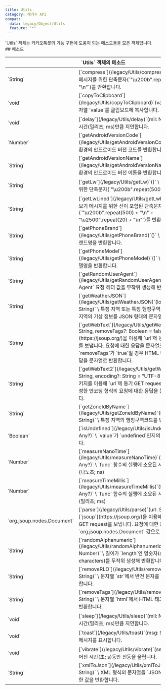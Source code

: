 ```yaml
---
title: Utils
category: 레거시 API
compat:
  data: legacy/Object/Utils
  feature: "*"
---
```


<Section>
  `Utils` 객체는 카카오톡봇의 기능 구현에 도움이 되는 메소드들을 모은 객체입니다.
</Section>
<Section>
  ## 메소드

  <Table>
    <Thead>
      <Tr>
        <Th colSpan="2">`Utils` 객체의 메소드</Th>
      </Tr>
    </Thead>
    <Tbody>
      <Tr>
        <Td><span>`String`</span></Td>
        <Td>
          [`compress`](/legacy/Utils/compress)`()` \
          전체보기 메시지를 위한 단축문자(`"\u200b".repeat(1000) + "\n"`)를 반환합니다.
        </Td>
      </Tr>
      <Tr>
        <Td><span>`void`</span></Td>
        <Td>
          [`copyToClipboard`](/legacy/Utils/copyToClipboard)`(value: String)` \
          문자열 `value`를 클립보드에 복사합니다.
        </Td>
      </Tr>
      <Tr>
        <Td><span>`void`</span></Td>
        <Td>
          [`delay`](/legacy/Utils/delay)`(mil: Number)` \
          일정 시간(밀리초; ms)만큼 지연합니다.
        </Td>
      </Tr>
      <Tr>
        <Td><span>`Number`</span></Td>
        <Td>
          [`getAndroidVersionCode`](/legacy/Utils/getAndroidVersionCode)`()` \
          앱 구동 환경의 안드로이드 버전 코드를 반환합니다.
        </Td>
      </Tr>
      <Tr>
        <Td><span>`String`</span></Td>
        <Td>
          [`getAndroidVersionName`](/legacy/Utils/getAndroidVersionName)`()` \
          앱 구동 환경의 안드로이드 버전 이름을 반환합니다.
        </Td>
      </Tr>
      <Tr>
        <Td><span>`String`</span></Td>
        <Td>
          [`getLw`](/legacy/Utils/getLw)`()` \
          전체보기 메시지를 위한 단축문자(`"\u200b".repeat(500)`)를 반환합니다.
        </Td>
      </Tr>
      <Tr>
        <Td><span>`String`</span></Td>
        <Td>
          [`getLwLined`](/legacy/Utils/getLwLined)`()` \
          전체보기 메시지를 위한 선이 포함된 단축문자 세트(`"\u200b".repeat(500) + "\n" + "\u2500".repeat(20) + "\n"`)를 반환합니다.
        </Td>
      </Tr>
      <Tr>
        <Td><span>`String`</span></Td>
        <Td>
          [`getPhoneBrand`](/legacy/Utils/getPhoneBrand)`()` \
          앱 구동 기기의 브랜드명을 반환합니다.
        </Td>
      </Tr>
      <Tr>
        <Td><span>`String`</span></Td>
        <Td>
          [`getPhoneModel`](/legacy/Utils/getPhoneModel)`()` \
          앱 구동 기기의 모델명을 반환합니다.
        </Td>
      </Tr>
      <Tr>
        <Td><span>`String`</span></Td>
        <Td>
          [`getRandomUserAgent`](/legacy/Utils/getRandomUserAgent)`()` \
          `User-Agent` 요청 헤더 값을 무작위 생성해 반환합니다.
        </Td>
      </Tr>
      <Tr>
        <Td><span>`String`</span></Td>
        <Td>
          [`getWeatherJSON`](/legacy/Utils/getWeatherJSON)`(locationOrZoneId: String)` \
          특정 지역 또는 특정 행정구역코드로 식별되는 지역의 기상 정보를 JSON 형태의 문자열로 반환합니다.
        </Td>
      </Tr>
      <Tr>
        <Td><span>`String`</span></Td>
        <Td>
          [`getWebText`](/legacy/Utils/getWebText)`(url: String, removeTags?: Boolean = false)` \
          [`jsoup`](https://jsoup.org/)을 이용해 `url`에 동기 GET request를 보냅니다. 요청에 대한 응답을 문자열로 반환합니다. `removeTags`가 `true`일
          경우 HTML 태그를 삭제한 응답을 문자열로 반환합니다.
        </Td>
      </Tr>
      <Tr>
        <Td><span>`String`</span></Td>
        <Td>
          [`getWebText2`](/legacy/Utils/getWebText2)`(url: String, encoding?: String = "UTF-8")` \
          `java.net` 패키지를 이용해 `url`에 동기 GET request를 보냅니다. 지정한 인코딩 형식의 요청에 대한 응답을 문자열로 반환합니다.
        </Td>
      </Tr>
      <Tr>
        <Td><span>`String`</span></Td>
        <Td>
          [`getZoneIdByName`](/legacy/Utils/getZoneIdByName)`(location: String)` \
          특정 지역의 행정구역코드를 반환합니다.
        </Td>
      </Tr>
      <Tr>
        <Td><span>`Boolean`</span></Td>
        <Td>
          [`isUndefined`](/legacy/Utils/isUndefined)`(value: Any?)` \
          `value`가 `undefined`인지의 여부를 반환합니다.
        </Td>
      </Tr>
      <Tr>
        <Td><span>`Number`</span></Td>
        <Td>
          [`measureNanoTime`](/legacy/Utils/measureNanoTime)`(func: () => Any?)` \
          `func` 함수의 실행에 소요된 시간을 반환합니다.(나노초; ns)
        </Td>
      </Tr>
      <Tr>
        <Td><span>`Number`</span></Td>
        <Td>
          [`measureTimeMillis`](/legacy/Utils/measureTimeMillis)`(func: () => Any?)` \
          `func` 함수의 실행에 소요된 시간을 반환합니다.(밀리초; ms)
        </Td>
      </Tr>
      <Tr>
        <Td><span>`org.jsoup.nodes.Document`</span></Td>
        <Td>
          [`parse`](/legacy/Utils/parse)`(url: String)` \
          [`jsoup`](https://jsoup.org/)을 이용해 `url`에 동기 GET request를 보냅니다. 요청에 대한 응답을 `org.jsoup.nodes.Document` 값으로
          반환합니다.
        </Td>
      </Tr>
      <Tr>
        <Td><span>`String`</span></Td>
        <Td>
          [`randomAlphanumeric`](/legacy/Utils/randomAlphanumeric)`(length: Number)` \
          길이가 `length`인 영숫자(alphanumeric characters)를 무작위 생성해 반환합니다.
        </Td>
      </Tr>
      <Tr>
        <Td><span>`String`</span></Td>
        <Td>
          [`removeRLO`](/legacy/Utils/removeRLO)`(str: String)` \
          문자열 `str`에서 반전 문자를 삭제한 값을 반환합니다.
        </Td>
      </Tr>
      <Tr>
        <Td><span>`String`</span></Td>
        <Td>
          [`removeTags`](/legacy/Utils/removeTags)`(html: String)` \
          문자열 `html`에서 HTML 태그를 삭제한 값을 반환합니다.
        </Td>
      </Tr>
      <Tr>
        <Td><span>`void`</span></Td>
        <Td>
          [`sleep`](/legacy/Utils/sleep)`(mil: Number)` \
          일정 시간(밀리초; ms)만큼 지연합니다.
        </Td>
      </Tr>
      <Tr>
        <Td><span>`void`</span></Td>
        <Td>
          [`toast`](/legacy/Utils/toast)`(msg: String)` \
          토스트 메시지를 표시합니다.
        </Td>
      </Tr>
      <Tr>
        <Td><span>`void`</span></Td>
        <Td>
          [`vibrate`](/legacy/Utils/vibrate)`(sec: Number)` \
          주어진 시간(초; s)동안 진동을 울립니다.
        </Td>
      </Tr>
      <Tr>
        <Td><span>`String`</span></Td>
        <Td>
          [`xmlToJson`](/legacy/Utils/xmlToJson)`(xml: String)` \
          XML 형식의 문자열을 `JSON String`으로 변환한 값을 반환합니다.
        </Td>
      </Tr>
    </Tbody>
  </Table>
</Section>